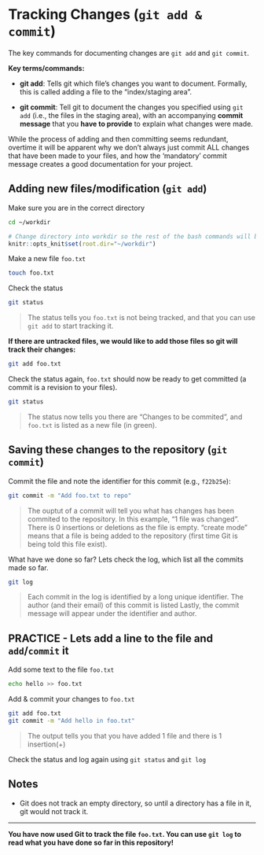# Tracking Changes (`git add & commit`)

The key commands for documenting changes are `git add` and `git commit`.

**Key terms/commands:** 

* **git add**: Tells git which file's changes you want to document. Formally, this is called adding a file to the "index/staging area".

* **git commit**: Tell git to document the changes you specified using `git add` (i.e., the files in the staging area), with an accompanying **commit message** that you **have to provide** to explain what changes were made. 

While the process of adding and then committing seems redundant, overtime it will be apparent why we don't always just commit ALL changes that have been made to your files, and how the 'mandatory' commit message creates a good documentation for your project.

## Adding new files/modification (`git add`)

Make sure you are in the correct directory

```bash
cd ~/workdir
```

```r
# Change directory into workdir so the rest of the bash commands will be run in it
knitr::opts_knit$set(root.dir="~/workdir")
```

Make a new file `foo.txt`

```bash
touch foo.txt
```

Check the status
```bash
git status
```

> The status tells you `foo.txt` is not being tracked, and that you can use `git add` to start tracking it.

**If there are untracked files, we would like to add those files so git will track their changes:**

```bash
git add foo.txt
```

Check the status again, `foo.txt` should now be ready to get committed (a commit is a revision to your files).

```bash
git status
```

> The status now tells you there are "Changes to be commited", and `foo.txt` is listed as a new file (in green).

## Saving these changes to the repository (`git commit`)

Commit the file and note the identifier for this commit (e.g., `f22b25e`):

```bash
git commit -m "Add foo.txt to repo"
```

> The ouptut of a commit will tell you what has changes has been commited to the repository. In this example, "1 file was changed". There is 0 insertions or deletions as the file is empty.
> "create mode" means that a file is being added to the repository (first time Git is being told this file exist).

What have we done so far? Lets check the log, which list all the commits made so far. 

```bash
git log
```

> Each commit in the log is identified by a long unique identifier.
> The author (and their email) of this commit is listed
> Lastly, the commit message will appear under the identifier and author.

## PRACTICE - Lets add a line to the file and `add`/`commit` it {-}
Add some text to the file `foo.txt`

```bash
echo hello >> foo.txt
```

Add & commit your changes to `foo.txt`

```bash
git add foo.txt
git commit -m "Add hello in foo.txt"
```

> The output tells you that you have added 1 file and there is 1 insertion(+)

Check the status and log again using `git status` and `git log`

##  Notes {-}

* Git does not track an empty directory, so until a directory has a file in it, git would not track it. 

***
**You have now used Git to track the file `foo.txt`. You can use `git log` to read what you have done so far in this repository!**
